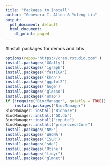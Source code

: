```yaml
---
title: "Packages to Install"
author: "Genevera I. Allen & Yufeng Liu"
output:
  pdf_document: default
  html_document:
    df_print: paged
---
```


#Install packages for demos and labs
```r
options(repos="https://cran.rstudio.com" )
install.packages('GGally')
install.packages('igraph')
install.packages('fastICA')
install.packages('kknn')
install.packages('ggplot2')
install.packages('huge')
install.packages('glasso')
install.packages('umap')
if (!require("BiocManager", quietly = TRUE))
    install.packages("BiocManager")
BiocManager::install("Biobase")
BiocManager::install("GO.db")
BiocManager::install("impute")
BiocManager::install("preprocessCore")
install.packages('NMF')
install.packages('WGCNA')
install.packages('ISLR')
install.packages('sda')
install.packages('Rtsne')
install.packages("tidyr")
install.packages("glmnet")
```

